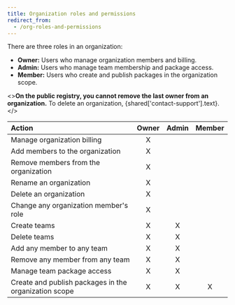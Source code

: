 ```yaml
---
title: Organization roles and permissions
redirect_from:
  - /org-roles-and-permissions
---
```


There are three roles in an organization:

- **Owner:** Users who manage organization members and billing.
- **Admin:** Users who manage team membership and package access.
- **Member:** Users who create and publish packages in the organization scope.

<><strong>On the public registry, you cannot remove the last owner from an organization.</strong> To delete an organization, {shared['contact-support'].text}.</>

| Action                                                | **Owner** | **Admin** | **Member** |
|:------------------------------------------------------|:---------:|:---------:|:----------:|
| Manage organization billing                           | X         |         |          |
| Add members to the organization                       | X         |         |          |
| Remove members from the organization                  | X         |         |          |
| Rename an organization                                | X         |         |          |
| Delete an organization                                | X         |         |          |
| Change any organization member's role                 | X         |         |          |
| Create teams                                          | X         | X        |          |
| Delete teams                                          | X         | X        |          |
| Add any member to any team                            | X         | X        |          |
| Remove any member from any team                       | X         | X        |          |
| Manage team package access                            | X         | X        |          |
| Create and publish packages in the organization scope | X         | X        | X         |
